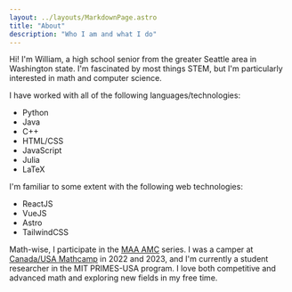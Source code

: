```yaml
---
layout: ../layouts/MarkdownPage.astro
title: "About"
description: "Who I am and what I do"
---
```


Hi! I'm William, a high school senior from the greater Seattle area in Washington state. I'm fascinated by most things STEM, but I'm particularly interested in math and computer science.

I have worked with all of the following languages/technologies:

- Python
- Java
- C++
- HTML/CSS
- JavaScript
- Julia
- LaTeX

I'm familiar to some extent with the following web technologies:

- ReactJS
- VueJS
- Astro
- TailwindCSS

Math-wise, I participate in the <a href="https://www.maa.org/math-competitions" target="_blank">MAA AMC</a> series. I was a camper at <a href="https://www.mathcamp.org/" target="_blank">Canada/USA Mathcamp</a> in 2022 and 2023, and I'm currently a student researcher in the MIT PRIMES-USA program. I love both competitive and advanced math and exploring new fields in my free time.
